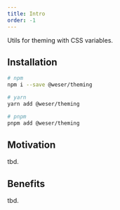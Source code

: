 ```yaml
---
title: Intro
order: -1
---
```


Utils for theming with CSS variables.

<PackageBadges package="@weser/theming" />

## Installation

```sh
# npm
npm i --save @weser/theming

# yarn
yarn add @weser/theming

# pnpm
pnpm add @weser/theming
```

## Motivation

tbd.

## Benefits

tbd.
